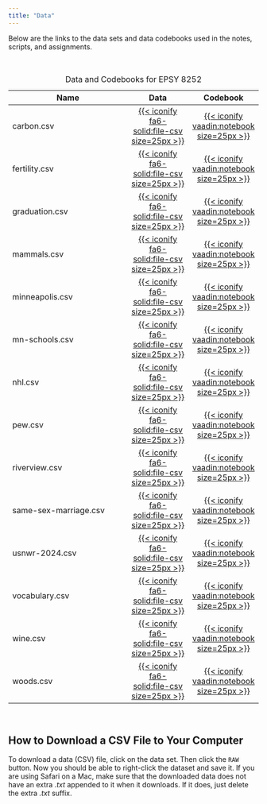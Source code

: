 ```yaml
---
title: "Data"
---
```



Below are the links to the data sets and data codebooks used in the notes, scripts, and assignments. 

<br />

<!-- <br /><span style="margin-left:5px; color:#5a067d;font-size:12px;">*[Updated 01-24-2024]*</span> -->

<table class="table">
<caption>Data and Codebooks for EPSY 8252</caption>

<thead>
<tr>
<th style="width:50%;" id="name">Name</th>
<th style="width:25%;text-align:center;" id="csv">Data</th>
<th style="width:25%;text-align:center;" id="codebook">Codebook</th>
</tr>
</thead>


<tbody>

<tr>
<td headers="name">carbon.csv</td>
<td align="center" style="vertical-align:middle;" headers="csv">
  [{{< iconify fa6-solid:file-csv size=25px >}}](https://raw.githubusercontent.com/zief0002/fluffy-ants/main/data/carbon.csv)
</td>
<td align="center" style="vertical-align:middle;" headers="codebook">
  [{{< iconify vaadin:notebook size=25px >}}](http://zief0002.github.io/fluffy-ants/codebooks/carbon.html)
</td>
</tr>


<tr>
<td headers="name">fertility.csv</td>
<td align="center" style="vertical-align:middle;" headers="csv">
  [{{< iconify fa6-solid:file-csv size=25px >}}](https://raw.githubusercontent.com/zief0002/fluffy-ants/main/data/fertility.csv")
</td>
<td align="center" style="vertical-align:middle;" headers="codebook">
  [{{< iconify vaadin:notebook size=25px >}}](http://zief0002.github.io/fluffy-ants/codebooks/fertility.html")
</td>
</tr>

<tr>
<td headers="name">graduation.csv</td>
<td align="center" style="vertical-align:middle;" headers="csv">
  [{{< iconify fa6-solid:file-csv size=25px >}}]("https://raw.githubusercontent.com/zief0002/fluffy-ants/main/data/graduation.csv")
</td>
<td align="center" style="vertical-align:middle;" headers="codebook">
  [{{< iconify vaadin:notebook size=25px >}}](http://zief0002.github.io/fluffy-ants/codebooks/graduation.html")
</td>
</tr>


<tr>
<td headers="name">mammals.csv</td>
<td align="center" style="vertical-align:middle;" headers="csv">
  [{{< iconify fa6-solid:file-csv size=25px >}}](https://raw.githubusercontent.com/zief0002/fluffy-ants/main/data/mammals.csv)
</td>
<td align="center" style="vertical-align:middle;" headers="codebook">
  [{{< iconify vaadin:notebook size=25px >}}](http://zief0002.github.io/fluffy-ants/codebooks/mammals.html)
</td>
</tr>

<tr>
<td headers="name">minneapolis.csv</td>
<td align="center" style="vertical-align:middle;" headers="csv">
  [{{< iconify fa6-solid:file-csv size=25px >}}](https://raw.githubusercontent.com/zief0002/fluffy-ants/main/data/minneapolis.csv)
</td>
<td align="center" style="vertical-align:middle;" headers="codebook">
  [{{< iconify vaadin:notebook size=25px >}}](http://zief0002.github.io/fluffy-ants/codebooks/minneapolis.html)
</td>
</tr>


<tr>
<td headers="name">mn-schools.csv</td>
<td align="center" style="vertical-align:middle;" headers="csv">
  [{{< iconify fa6-solid:file-csv size=25px >}}](https://raw.githubusercontent.com/zief0002/fluffy-ants/main/data/mn-schools.csv")
</td>
<td align="center" style="vertical-align:middle;" headers="codebook">
  [{{< iconify vaadin:notebook size=25px >}}](http://zief0002.github.io/fluffy-ants/codebooks/mn-schools.html")
</td>
</tr>


<tr>
<td headers="name">nhl.csv</td>
<td align="center" style="vertical-align:middle;" headers="csv">
  [{{< iconify fa6-solid:file-csv size=25px >}}]("https://raw.githubusercontent.com/zief0002/fluffy-ants/main/data/nhl.csv")
</td>
<td align="center" style="vertical-align:middle;" headers="codebook">
  [{{< iconify vaadin:notebook size=25px >}}](http://zief0002.github.io/fluffy-ants/codebooks/nhl.html")
</td>
</tr>


<tr>
<td headers="name">pew.csv</td>
<td align="center" style="vertical-align:middle;" headers="csv">
  [{{< iconify fa6-solid:file-csv size=25px >}}](https://raw.githubusercontent.com/zief0002/fluffy-ants/main/data/pew.csv")
</td>
<td align="center" style="vertical-align:middle;" headers="codebook">
  [{{< iconify vaadin:notebook size=25px >}}](http://zief0002.github.io/fluffy-ants/codebooks/pew.html")
</td>
</tr>



<tr>
<td headers="name">riverview.csv</td>
<td align="center" style="vertical-align:middle;" headers="csv">
  [{{< iconify fa6-solid:file-csv size=25px >}}](https://raw.githubusercontent.com/zief0002/fluffy-ants/main/data/riverview.csv")
</td>
<td align="center" style="vertical-align:middle;" headers="codebook">
  [{{< iconify vaadin:notebook size=25px >}}](http://zief0002.github.io/fluffy-ants/codebooks/riverview.html")
</td>
</tr>

<tr>
<td headers="name">same-sex-marriage.csv</td>
<td align="center" style="vertical-align:middle;" headers="csv">
  [{{< iconify fa6-solid:file-csv size=25px >}}](https://raw.githubusercontent.com/zief0002/fluffy-ants/main/data/same-sex-marriage.csv")
</td>
<td align="center" style="vertical-align:middle;" headers="codebook">
  [{{< iconify vaadin:notebook size=25px >}}](http://zief0002.github.io/fluffy-ants/codebooks/same-sex-marriage.html")
</td>
</tr>


<tr>
<td headers="name">usnwr-2024.csv</td>
<td align="center" style="vertical-align:middle;" headers="csv">
  [{{< iconify fa6-solid:file-csv size=25px >}}](https://raw.githubusercontent.com/zief0002/fluffy-ants/main/data/usnwr-2024.csv")
</td>
<td align="center" style="vertical-align:middle;" headers="codebook">
  [{{< iconify vaadin:notebook size=25px >}}](http://zief0002.github.io/fluffy-ants/codebooks/usnwr-2024.html")
</td>
</tr>


<tr>
<td headers="name">vocabulary.csv</td>
<td align="center" style="vertical-align:middle;" headers="csv">
  [{{< iconify fa6-solid:file-csv size=25px >}}](https://raw.githubusercontent.com/zief0002/fluffy-ants/main/data/vocabulary.csv")
</td>
<td align="center" style="vertical-align:middle;" headers="codebook">
  [{{< iconify vaadin:notebook size=25px >}}](http://zief0002.github.io/fluffy-ants/codebooks/vocabulary.html")
</td>
</tr>


<tr>
<td headers="name">wine.csv</td>
<td align="center" style="vertical-align:middle;" headers="csv">
  [{{< iconify fa6-solid:file-csv size=25px >}}](https://raw.githubusercontent.com/zief0002/fluffy-ants/main/data/wine.csv")
</td>
<td align="center" style="vertical-align:middle;" headers="codebook">
  [{{< iconify vaadin:notebook size=25px >}}](http://zief0002.github.io/fluffy-ants/codebooks/wine.html")
</td>
</tr>


<tr>
<td headers="name">woods.csv</td>
<td align="center" style="vertical-align:middle;" headers="csv">
  [{{< iconify fa6-solid:file-csv size=25px >}}](https://raw.githubusercontent.com/zief0002/fluffy-ants/main/data/woods.csv")
</td>
<td align="center" style="vertical-align:middle;" headers="codebook">
  [{{< iconify vaadin:notebook size=25px >}}](http://zief0002.github.io/fluffy-ants/codebooks/woods.html")
</td>
</tr>


</tbody>
</table>

<br />


## How to Download a CSV File to Your Computer

To download a data (CSV) file, click on the data set. Then click the `RAW` button. Now you should be able to right-click the dataset and save it. If you are using Safari on a Mac, make sure that the downloaded data does not have an extra *.txt* appended to it when it downloads. If it does, just delete the extra *.txt* suffix.

<br />

